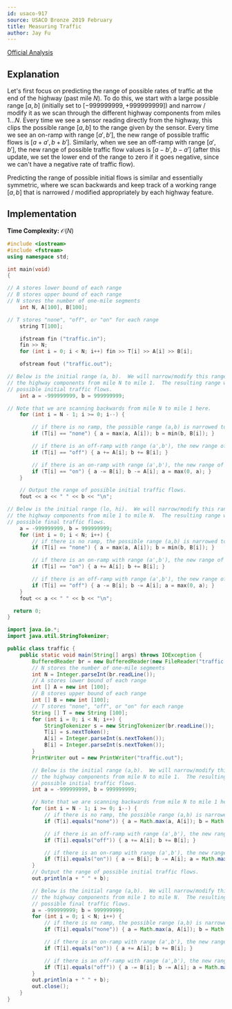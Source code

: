 ```yaml
---
id: usaco-917
source: USACO Bronze 2019 February
title: Measuring Traffic
author: Jay Fu
---
```


[Official Analysis](http://www.usaco.org/current/data/sol_traffic_bronze_feb19.html)

## Explanation

Let's first focus on predicting the range of possible rates of traffic at the end of the highway (past mile $N$). To do this, we start with a large possible range $[a,b]$ (initially set to $[−999999999,+999999999]$) and narrow / modify it as we scan through the different highway components from miles $1\dots N$. Every time we see a sensor reading directly from the highway, this clips the possible range $[a,b]$ to the range given by the sensor. Every time we see an on-ramp with range $[a',b']$, the new range of possible traffic flows is $[a+a',b+b']$. Similarly, when we see an off-ramp with range $[a',b']$, the new range of possible traffic flow values is $[a−b',b−a']$ (after this update, we set the lower end of the range to zero if it goes negative, since we can't have a negative rate of traffic flow).

Predicting the range of possible initial flows is similar and essentially symmetric, where we scan backwards and keep track of a working range $[a,b]$ that is narrowed / modified appropriately by each highway feature.

## Implementation

**Time Complexity:** $\mathcal{O}(N)$

<LanguageSection>

<CPPSection>

```cpp
#include <iostream>
#include <fstream>
using namespace std;

int main(void)
{

// A stores lower bound of each range
// B stores upper bound of each range
// N stores the number of one-mile segments
    int N, A[100], B[100];

// T stores "none", "off", or "on" for each range
    string T[100];

    ifstream fin ("traffic.in");
    fin >> N;
    for (int i = 0; i < N; i++) fin >> T[i] >> A[i] >> B[i];

    ofstream fout ("traffic.out");

// Below is the initial range (a, b).  We will narrow/modify this range as we scan through
// the highway components from mile N to mile 1.  The resulting range will be the range of
// possible initial traffic flows.
    int a = -999999999, b = 999999999;

// Note that we are scanning backwards from mile N to mile 1 here.
    for (int i = N - 1; i >= 0; i--) {

        // if there is no ramp, the possible range (a,b) is narrowed to the range given by the sensor.
        if (T[i] == "none") { a = max(a, A[i]); b = min(b, B[i]); }

        // if there is an off-ramp with range (a',b'), the new range of possible traffic flows is (a+a',b+b')
        if (T[i] == "off") { a += A[i]; b += B[i]; }

        // if there is an on-ramp with range (a',b'), the new range of possible traffic flows is (a-b',b-a')
        if (T[i] == "on") { a -= B[i]; b -= A[i]; a = max(0, a); }
    }

    // Output the range of possible initial traffic flows.
    fout << a << " " << b << "\n";

// Below is the initial range (lo, hi).  We will narrow/modify this range as we scan through
// the highway components from mile 1 to mile N.  The resulting range will be the range of
// possible final traffic flows.
    a = -999999999, b = 999999999;
    for (int i = 0; i < N; i++) {
        // if there is no ramp, the possible range (a,b) is narrowed to the range given by the sensor.
        if (T[i] == "none") { a = max(a, A[i]); b = min(b, B[i]); }

        // if there is an on-ramp with range (a',b'), the new range of possible traffic flows is (a+a',b+b')
        if (T[i] == "on") { a += A[i]; b += B[i]; }

        // if there is an off-ramp with range (a',b'), the new range of possible traffic flows is (a-b',b-a')
        if (T[i] == "off") { a -= B[i]; b -= A[i]; a = max(0, a); }
    }
    fout << a << " " << b << "\n";

  return 0;
}

```

</CPPSection>

<JavaSection>

```java
import java.io.*;
import java.util.StringTokenizer;

public class traffic {
    public static void main(String[] args) throws IOException {
        BufferedReader br = new BufferedReader(new FileReader("traffic.in"));
        // N stores the number of one-mile segments
        int N = Integer.parseInt(br.readLine());
        // A stores lower bound of each range
        int [] A = new int [100];
        // B stores upper bound of each range
        int [] B = new int [100];
        // T stores "none", "off", or "on" for each range
        String [] T = new String [100];
        for (int i = 0; i < N; i++) {
            StringTokenizer s = new StringTokenizer(br.readLine());
            T[i] = s.nextToken();
            A[i] = Integer.parseInt(s.nextToken());
            B[i] = Integer.parseInt(s.nextToken());
        }
        PrintWriter out = new PrintWriter("traffic.out");

        // Below is the initial range (a,b).  We will narrow/modify this range as we scan through
        // the highway components from mile N to mile 1.  The resulting range will be the range of
        // possible initial traffic flows.
        int a = -999999999, b = 999999999;

        // Note that we are scanning backwards from mile N to mile 1 here.
        for (int i = N - 1; i >= 0; i--) {
            // if there is no ramp, the possible range (a,b) is narrowed to the range given by the sensor.
            if (T[i].equals("none")) { a = Math.max(a, A[i]); b = Math.min(b, B[i]); }

            // if there is an off-ramp with range (a',b'), the new range of possible traffic flows is (a+a',b+b')
            if (T[i].equals("off")) { a += A[i]; b += B[i]; }

            // if there is an on-ramp with range (a',b'), the new range of possible traffic flows is (a-b',b-a')
            if (T[i].equals("on")) { a -= B[i]; b -= A[i]; a = Math.max(0, a); }
        }
        // Output the range of possible initial traffic flows.
        out.println(a + " " + b);

        // Below is the initial range (a,b).  We will narrow/modify this range as we scan through
        // the highway components from mile 1 to mile N.  The resulting range will be the range of
        // possible final traffic flows.
        a = -999999999; b = 999999999;
        for (int i = 0; i < N; i++) {
            // if there is no ramp, the possible range (a,b) is narrowed to the range given by the sensor.
            if (T[i].equals("none")) { a = Math.max(a, A[i]); b = Math.min(b, B[i]); }

            // if there is an on-ramp with range (a',b'), the new range of possible traffic flows is (a+a',b+b')
            if (T[i].equals("on")) { a += A[i]; b += B[i]; }

            // if there is an off-ramp with range (a',b'), the new range of possible traffic flows is (a-b',b-a')
            if (T[i].equals("off")) { a -= B[i]; b -= A[i]; a = Math.max(0, a); }
        }
        out.println(a + " " + b);
        out.close();
    }
}
```

</JavaSection>

</LanguageSection>
